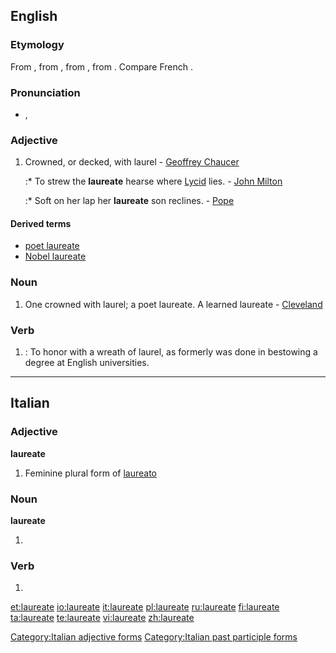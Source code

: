 {{wikipedia}}
==English==

===Etymology===
From {{etyl|la}} {{term|laureatus|lang=la}}, from {{term|laurea||laurel tree|lang=la}}, from {{term|laureus||of [[laurel]]|lang=la}}, from {{term|laurus||laurel|lang=la}}. Compare French {{term|lauréat|lang=fr}}.

===Pronunciation===
* {{a|UK}} {{IPA|/ˈlɒ.ɹiː.ət/|/ˈlɔː(ɹ).iː.ət/}}, {{SAMPA|/"lQri:.@t/|/"lO:(r).i:.@t/}}

===Adjective===
{{en-adj|-}}

# Crowned, or decked, with laurel - [[w:Geoffrey Chaucer|Geoffrey Chaucer]]
#:* To strew the '''laureate''' hearse where [[Lycid]] lies. - [[w:John Milton|John Milton]]
#:* Soft on her lap her '''laureate''' son reclines. - [[Pope]]

====Derived terms====
* [[poet laureate]]
* [[Nobel laureate]]

===Noun===
{{en-noun}}

# One crowned with laurel; a poet laureate. A learned laureate - [[Cleveland]]

===Verb===
{{en-verb|laureat|ing}}

# {{intransitive}}: To honor with a wreath of laurel, as formerly was done in bestowing a degree at English universities.

----

==Italian==

===Adjective===
'''laureate''' {{f}}

# Feminine plural form of [[laureato]]

===Noun===
'''laureate''' {{f}}

# {{plural of|[[laureata]]|lang=Italian}}

===Verb===
{{infl|it|verb}}

# {{form of|[[feminine|Feminine]] plural|[[laureato]]}}

[[Category:Italian adjective forms]]
[[Category:Italian past participle forms]]

[[et:laureate]]
[[io:laureate]]
[[it:laureate]]
[[pl:laureate]]
[[ru:laureate]]
[[fi:laureate]]
[[ta:laureate]]
[[te:laureate]]
[[vi:laureate]]
[[zh:laureate]]